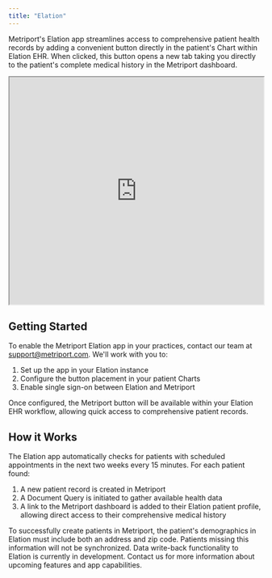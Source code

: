 ```yaml
---
title: "Elation"
---
```


Metriport's Elation app streamlines access to comprehensive patient health records by adding a convenient button directly in the patient's Chart within Elation EHR. When clicked, this button opens a new tab taking you directly to the patient's complete medical history in the Metriport dashboard.

<iframe
  src="https://www.loom.com/embed/6ec351dd33ab421e992f881e3cde97f4?sid=46ff9f20-022e-4ea9-a183-f4c90a133c77"
  width="100%"
  height="450px"
></iframe>

## Getting Started

To enable the Metriport Elation app in your practices, contact our team at support@metriport.com. We'll work with you to:

1. Set up the app in your Elation instance
2. Configure the button placement in your patient Charts
3. Enable single sign-on between Elation and Metriport

Once configured, the Metriport button will be available within your Elation EHR workflow, allowing quick access to comprehensive patient records.

## How it Works

The Elation app automatically checks for patients with scheduled appointments in the next two weeks every 15 minutes. For each patient found:

1. A new patient record is created in Metriport
2. A Document Query is initiated to gather available health data
3. A link to the Metriport dashboard is added to their Elation patient profile, allowing direct access to their comprehensive medical history

<Warning>
  To successfully create patients in Metriport, the
  patient's demographics in Elation must include both an
  address and zip code. Patients missing this information
  will not be synchronized.
</Warning>

<Warning>
  Data write-back functionality to Elation is currently in
  development. Contact us for more information about
  upcoming features and app capabilities.
</Warning>
